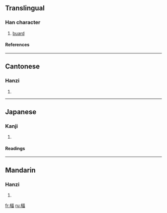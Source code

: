 ==Translingual==
===Han character===
{{Han char|rn=75|rad=木|as=09|sn=13|four=4196<sub>6</sub>|canj=木一口田 (DMRW)}}
# [[buard]]
====References====
{{Han ref|kx=0538.230|dkj=15105|dj=0926.050|hdz=21245.040|uh=6945|ud=26949|bh=DDD0|bd=56784}}

----
==Cantonese==
===Hanzi===
{{yue-hanzi|jyut=|y=fuk1}}
# {{defn|Cantonese}}

----
==Japanese==
===Kanji===
{{ja-kanji|grade=|rs=木09}}
# {{defn|Japanese}} 
====Readings====
{{ja-readings|on=[[う]] (hyku), [[ひき]] (hiki), [[ふく]] (fuku)|kun=}}

----
==Mandarin==
===Hanzi===
{{cmn-hanzi|pin=[[bì]] (bi4)|wg=pi<sup>4</sup>}}
# {{defn|Mandarin}}

[[fr:楅]]
[[ru:楅]]